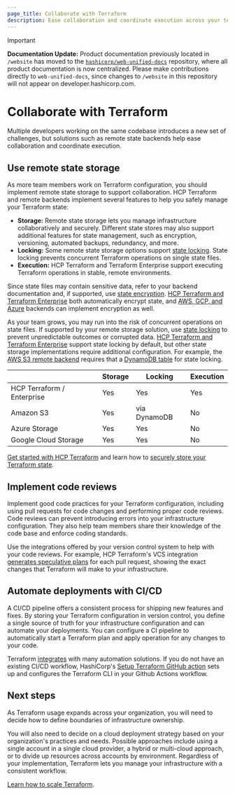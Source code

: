 ```yaml
---
page_title: Collaborate with Terraform
description: Ease collaboration and coordinate execution across your team.
---
```


> [!IMPORTANT]  
> **Documentation Update:** Product documentation previously located in `/website` has moved to the [`hashicorp/web-unified-docs`](https://github.com/hashicorp/web-unified-docs) repository, where all product documentation is now centralized. Please make contributions directly to `web-unified-docs`, since changes to `/website` in this repository will not appear on developer.hashicorp.com.

# Collaborate with Terraform

Multiple developers working on the same codebase introduces a new set of challenges, but solutions such as remote state backends help ease collaboration and coordinate execution.

## Use remote state storage

As more team members work on Terraform configuration, you should implement remote state storage to support collaboration. HCP Terraform and remote backends implement several features to help you safely manage your Terraform state:

- **Storage:** Remote state storage lets you manage infrastructure collaboratively and securely. Different state stores may also support additional features for state management, such as encryption, versioning, automated backups, redundancy, and more.
- **Locking:** Some remote state storage options support [state locking](/terraform/language/state/locking). State locking prevents concurrent Terraform operations on single state files. 
- **Execution:** HCP Terraform and Terraform Enterprise support executing Terraform operations in stable, remote environments. 

Since state files may contain sensitive data, refer to your backend documentation and, if supported, use [state encryption](/well-architected-framework/security/security-sensitive-data). [HCP Terraform and Terraform Enterprise](/terraform/cloud-docs/architectural-details/data-security#data-security) both automatically encrypt state, and [AWS, GCP, and Azure](/well-architected-framework/security/security-sensitive-data#storing-terraform-state) backends can implement encryption as well. 

As your team grows, you may run into the risk of concurrent operations on state files. If supported by your remote storage solution, use [state locking](/terraform/language/state/locking) to prevent unpredictable outcomes or corrupted data. [HCP Terraform and Terraform Enterprise](/terraform/cli/cloud/settings) support state locking by default, but other state storage implementations require additional configuration. For example, the [AWS S3 remote backend](/terraform/language/backend/s3) requires that a [DynamoDB table](/terraform/language/backend/s3#dynamodb-table-permissions) for state locking.

|                              | Storage |    Locking   | Execution |
|------------------------------|---------|--------------|-----------|
| HCP Terraform / Enterprise |   Yes   |     Yes      |    Yes    | 
| Amazon S3                    |   Yes   | via DynamoDB |    No     |
| Azure Storage                |   Yes   |     Yes      |    No     |
| Google Cloud Storage         |   Yes   |     Yes      |    No     |

[Get started with HCP Terraform](/terraform/tutorials/cloud-get-started) and learn how to [securely store your Terraform state](/well-architected-framework/security/security-sensitive-data#storing-terraform-state).

## Implement code reviews

Implement good code practices for your Terraform configuration, including using pull requests for code changes and performing proper code reviews.
Code reviews can prevent introducing errors into your infrastructure configuration. They also help team members share their knowledge of the code base and enforce coding standards.

Use the integrations offered by your version control system to help with your code reviews. For example, HCP Terraform's VCS integration [generates speculative plans](/terraform/cloud-docs/run/ui#speculative-plans-on-pull-requests) for each pull request, showing the exact changes that Terraform will make to your infrastructure.

## Automate deployments with CI/CD

A CI/CD pipeline offers a consistent process for  shipping new features and fixes. By storing your Terraform configuration in version control, you define a single source of truth for your infrastructure configuration and can automate your deployments. You can configure a CI pipeline to automatically start a Terraform plan and apply operation for any changes to your code.

Terraform [integrates](/terraform/tutorials/automation/automate-terraform) with many automation solutions. If you do not have an existing CI/CD workflow, HashiCorp's [Setup Terraform GitHub action](/terraform/tutorials/automation/github-actions) sets up and configures the Terraform CLI in your Github Actions workflow.

## Next steps

As Terraform usage expands across your organization, you will need to decide how to define boundaries of infrastructure ownership.

You will also need to decide on a cloud deployment strategy based on your organization's practices and needs. Possible approaches include using a single account in a single cloud provider, a hybrid or multi-cloud approach, or to divide up resources across accounts by environment. Regardless of your implementation, Terraform lets you manage your infrastructure with a consistent workflow. 

[Learn how to scale Terraform](/terraform/intro/phases/scale).
